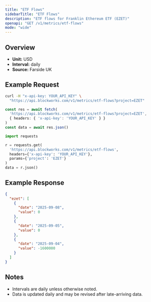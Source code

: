 ```yaml
---
title: "ETF Flows"
sidebarTitle: "ETF Flows"
description: "ETF flows for Franklin Ethereum ETF (EZET)"
openapi: "GET /v1/metrics/etf-flows"
mode: "wide"
---
```


## Overview

- **Unit:** USD
- **Interval:** daily
- **Source:** Farside UK

## Example Request

<CodeGroup>

```bash cURL
curl -H "x-api-key: YOUR_API_KEY" \
  "https://api.blockworks.com/v1/metrics/etf-flows?project=EZET"
```

```typescript TypeScript
const res = await fetch(
  'https://api.blockworks.com/v1/metrics/etf-flows?project=EZET',
  { headers: { 'x-api-key': 'YOUR_API_KEY' } }
)
const data = await res.json()
```

```python Python
import requests

r = requests.get(
  'https://api.blockworks.com/v1/metrics/etf-flows',
  headers={'x-api-key': 'YOUR_API_KEY'},
  params={'project': 'EZET'}
)
data = r.json()
```

</CodeGroup>

## Example Response

```json
{
  "ezet": [
    {
      "date": "2025-09-08",
      "value": 0
    },
    {
      "date": "2025-09-05",
      "value": 0
    },
    {
      "date": "2025-09-04",
      "value": -1600000
    }
  ]
}
```

## Notes
- Intervals are daily unless otherwise noted.
- Data is updated daily and may be revised after late-arriving data.